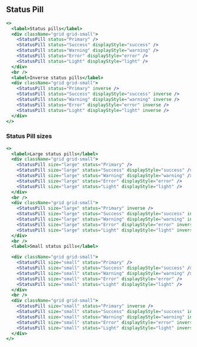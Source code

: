 
## Status Pill

```jsx live=true
<>
  <label>Status pills</label>
  <div className="grid grid-small">
    <StatusPill status="Primary" />
    <StatusPill status="Success" displayStyle="success" />
    <StatusPill status="Warning" displayStyle="warning" />
    <StatusPill status="Error" displayStyle="error" />
    <StatusPill status="Light" displayStyle="light" />
  </div>
  <br />
  <label>Inverse status pills</label>
  <div className="grid grid-small">
    <StatusPill status="Primary" inverse />
    <StatusPill status="Success" displayStyle="success" inverse />
    <StatusPill status="Warning" displayStyle="warning" inverse />
    <StatusPill status="Error" displayStyle="error" inverse />
    <StatusPill status="Light" displayStyle="light" inverse />
  </div>
</>
```

### Status Pill sizes

```jsx live=true
<>
  <label>Large status pills</label>
  <div className="grid grid-small">
    <StatusPill size="large" status="Primary" />
    <StatusPill size="large" status="Success" displayStyle="success" />
    <StatusPill size="large" status="Warning" displayStyle="warning" />
    <StatusPill size="large" status="Error" displayStyle="error" />
    <StatusPill size="large" status="Light" displayStyle="light" />
  </div>
  <br />
  <div className="grid grid-small">
    <StatusPill size="large" status="Primary" inverse />
    <StatusPill size="large" status="Success" displayStyle="success" inverse />
    <StatusPill size="large" status="Warning" displayStyle="warning" inverse />
    <StatusPill size="large" status="Error" displayStyle="error" inverse />
    <StatusPill size="large" status="Light" displayStyle="light" inverse />
  </div>
  <br />
  <label>Small status pills</label>

  <div className="grid grid-small">
    <StatusPill size="small" status="Primary" />
    <StatusPill size="small" status="Success" displayStyle="success" />
    <StatusPill size="small" status="Warning" displayStyle="warning" />
    <StatusPill size="small" status="Error" displayStyle="error" />
    <StatusPill size="small" status="Light" displayStyle="light" />
  </div>
  <br />
  <div className="grid grid-small">
    <StatusPill size="small" status="Primary" inverse />
    <StatusPill size="small" status="Success" displayStyle="success" inverse />
    <StatusPill size="small" status="Warning" displayStyle="warning" inverse />
    <StatusPill size="small" status="Error" displayStyle="error" inverse />
    <StatusPill size="small" status="Light" displayStyle="light" inverse />
  </div>
</>
```

<Props componentName="StatusPill" />
